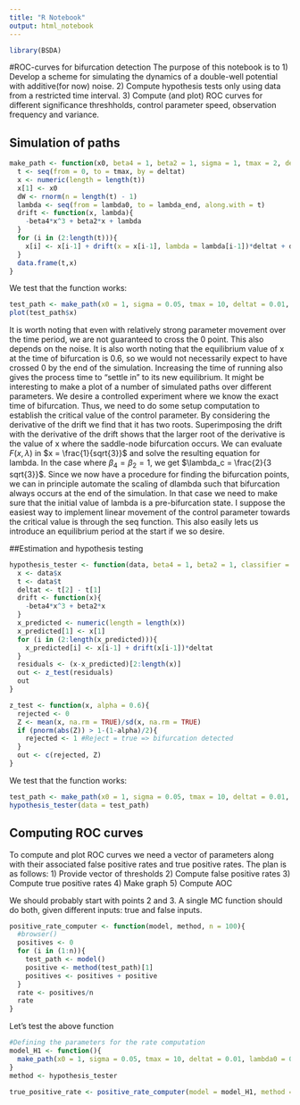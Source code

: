 ```yaml
---
title: "R Notebook"
output: html_notebook
---
```

```r
library(BSDA)
```


#ROC-curves for bifurcation detection
The purpose of this notebook is to
1) Develop a scheme for simulating the dynamics of a double-well potential with additive(for now) noise.
2) Compute hypothesis tests only using data from a restricted time interval.
3) Compute (and plot) ROC curves for different significance threshholds, control parameter speed, observation frequency and variance.

## Simulation of paths
```r
make_path <- function(x0, beta4 = 1, beta2 = 1, sigma = 1, tmax = 2, deltat = 0.01, lambda0 = 0.5, lambda_end){
  t <- seq(from = 0, to = tmax, by = deltat)
  x <- numeric(length = length(t))
  x[1] <- x0
  dW <- rnorm(n = length(t) - 1)
  lambda <- seq(from = lambda0, to = lambda_end, along.with = t)
  drift <- function(x, lambda){
    -beta4*x^3 + beta2*x + lambda
  }
  for (i in (2:length(t))){
    x[i] <- x[i-1] + drift(x = x[i-1], lambda = lambda[i-1])*deltat + dW[i]*sqrt(deltat)*sigma
  }
  data.frame(t,x)
}
```
We test that the function works:
```r
test_path <- make_path(x0 = 1, sigma = 0.05, tmax = 10, deltat = 0.01, lambda0 = 0, lambda_end = -1)
plot(test_path$x)
```
It is worth noting that even with relatively strong parameter movement over the time period, we are not guaranteed to cross the 0 point.
This also depends on the noise.
It is also worth noting that the equilibrium value of x at the time of bifurcation is 0.6, so we would not necessarily expect to have crossed 0 by the end of the simulation.
Increasing the time of running also gives the process time to "settle in" to its new equilibrium.
It might be interesting to make a plot of a number of simulated paths over different parameters.
We desire a controlled experiment where we know the exact time of bifurcation.
Thus, we need to do some setup computation to establish the critical value of the control parameter.
By considering the derivative of the drift we find that it has two roots.
Superimposing the drift with the derivative of the drift shows that the larger root of the derivative is the value of x where the saddle-node bifurcation occurs. We can evaluate $F(x,\lambda)$ in $x = \frac{1}{sqrt{3}}$ and solve the resulting equation for lambda.
In the case where $\beta_4 = \beta_2 = 1$, we get $\lambda_c = \frac{2}{3 sqrt{3}}$.
Since we now have a procedure for finding the bifurcation points, we can in principle automate the scaling of dlambda such that bifurcation always occurs at the end of the simulation. In that case we need to make sure that the initial value of lambda is a pre-bifurcation state.
I suppose the easiest way to implement linear movement of the control parameter towards the critical value is through the seq function.
This also easily lets us introduce an equilibrium period at the start if we so desire.

##Estimation and hypothesis testing
```r
hypothesis_tester <- function(data, beta4 = 1, beta2 = 1, classifier = z_test){
  x <- data$x
  t <- data$t
  deltat <- t[2] - t[1]
  drift <- function(x){
    -beta4*x^3 + beta2*x
  }
  x_predicted <- numeric(length = length(x))
  x_predicted[1] <- x[1]
  for (i in (2:length(x_predicted))){
    x_predicted[i] <- x[i-1] + drift(x[i-1])*deltat
  }
  residuals <- (x-x_predicted)[2:length(x)]
  out <- z_test(residuals)
  out
}
```

```r
z_test <- function(x, alpha = 0.6){
  rejected <- 0
  Z <- mean(x, na.rm = TRUE)/sd(x, na.rm = TRUE)
  if (pnorm(abs(Z)) > 1-(1-alpha)/2){
    rejected <- 1 #Reject = true => bifurcation detected
  }
  out <- c(rejected, Z)
}
```

We test that the function works:
```r
test_path <- make_path(x0 = 1, sigma = 0.05, tmax = 10, deltat = 0.01, lambda0 = 0, lambda_end = -1)
hypothesis_tester(data = test_path)

```
## Computing ROC curves
To compute and plot ROC curves we need a vector of parameters along with their associated false positive rates and true positive rates.
The plan is as follows:
1) Provide vector of thresholds
2) Compute false positive rates
3) Compute true positive rates
4) Make graph
5) Compute AOC

We should probably start with points 2 and 3.
A single MC function should do both, given different inputs: true and false inputs.
```r
positive_rate_computer <- function(model, method, n = 100){
  #browser()
  positives <- 0
  for (i in (1:n)){
    test_path <- model()
    positive <- method(test_path)[1]
    positives <- positives + positive
  }
  rate <- positives/n
  rate
}
```
Let's test the above function
```r
#Defining the parameters for the rate computation
model_H1 <- function(){
  make_path(x0 = 1, sigma = 0.05, tmax = 10, deltat = 0.01, lambda0 = 0, lambda_end = -1)
}
method <- hypothesis_tester
```
```r
true_positive_rate <- positive_rate_computer(model = model_H1, method = method, n = 100)
```



